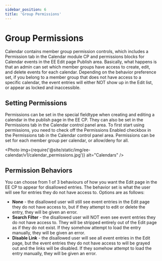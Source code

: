 ```yaml
---
sidebar_position: 6
title: 'Group Permissions'
---
```



# Group Permissions

Calendar contains member group permission controls, which includes a Permission tab in the Calendar module CP and permissions blocks for Calendar events in the EE Edit page Publish area. Basically, what happens is that an admin can set which member groups have access to create, edit, and delete events for each calendar. Depending on the behavior preference set, if you belong to a member group that does not have access to a specific calendar, the event entries will either NOT show up in the Edit
list, or appear as locked and inaccessible.

## Setting Permissions

Permissions can be set in the special fieldtype when creating and editing a calendar in the publish page in the EE CP. They can also be set in the Permissions tab in the Calendar control panel area. To first start using permissions, you need to check off the Permissions Enabled checkbox in the Permissions tab in the Calendar control panel area. Permissions can be set for each member group per calendar, or allow/deny for all.

<Photo
  img={require('@site/static/img/ee-calendar/v1/calendar_permissions.jpg')}
  alt="Calendars"
/>

## Permission Behaviors

You can choose from 1 of 3 behaviours of how you want the Edit page in the EE CP to appear for disallowed entries. The behavior set is what the user will see for entries they do not have access to. Options are as follows:

- **None** - the disallowed user will still see event entries in the Edit page they do not have access to, but if they attempt to edit or delete the entry, they will be given an error.
- **Search Filter** - the disallowed user will NOT even see event entries they do not have access to. They will be stripped entirely out of the Edit page as if they do not exist. If they somehow attempt to load the entry manually, they will be given an error.
- **Disable Link** - the disallowed user will see all event entries in the Edit page, but the event entries they do not have access to will be grayed out and the links will be disabled. If they somehow attempt to load the entry manually, they will be given an error.
